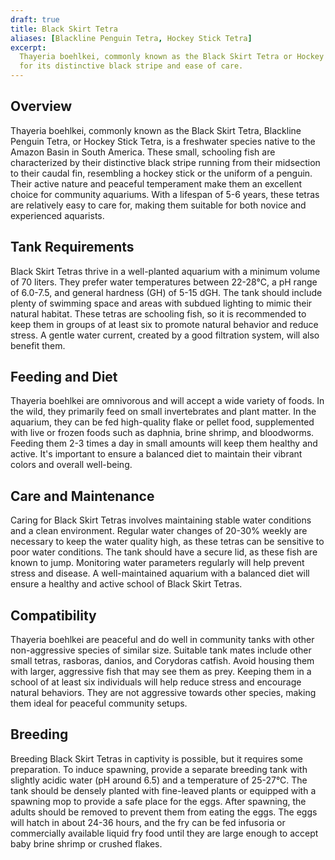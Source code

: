 ```yaml
---
draft: true
title: Black Skirt Tetra
aliases: [Blackline Penguin Tetra, Hockey Stick Tetra]
excerpt:
  Thayeria boehlkei, commonly known as the Black Skirt Tetra or Hockey Stick Tetra, is a peaceful schooling fish known
  for its distinctive black stripe and ease of care.
---
```


## Overview

Thayeria boehlkei, commonly known as the Black Skirt Tetra, Blackline Penguin Tetra, or Hockey Stick Tetra, is a
freshwater species native to the Amazon Basin in South America. These small, schooling fish are characterized by their
distinctive black stripe running from their midsection to their caudal fin, resembling a hockey stick or the uniform of
a penguin. Their active nature and peaceful temperament make them an excellent choice for community aquariums. With a
lifespan of 5-6 years, these tetras are relatively easy to care for, making them suitable for both novice and
experienced aquarists.

## Tank Requirements

Black Skirt Tetras thrive in a well-planted aquarium with a minimum volume of 70 liters. They prefer water temperatures
between 22-28°C, a pH range of 6.0-7.5, and general hardness (GH) of 5-15 dGH. The tank should include plenty of
swimming space and areas with subdued lighting to mimic their natural habitat. These tetras are schooling fish, so it is
recommended to keep them in groups of at least six to promote natural behavior and reduce stress. A gentle water
current, created by a good filtration system, will also benefit them.

## Feeding and Diet

Thayeria boehlkei are omnivorous and will accept a wide variety of foods. In the wild, they primarily feed on small
invertebrates and plant matter. In the aquarium, they can be fed high-quality flake or pellet food, supplemented with
live or frozen foods such as daphnia, brine shrimp, and bloodworms. Feeding them 2-3 times a day in small amounts will
keep them healthy and active. It's important to ensure a balanced diet to maintain their vibrant colors and overall
well-being.

## Care and Maintenance

Caring for Black Skirt Tetras involves maintaining stable water conditions and a clean environment. Regular water
changes of 20-30% weekly are necessary to keep the water quality high, as these tetras can be sensitive to poor water
conditions. The tank should have a secure lid, as these fish are known to jump. Monitoring water parameters regularly
will help prevent stress and disease. A well-maintained aquarium with a balanced diet will ensure a healthy and active
school of Black Skirt Tetras.

## Compatibility

Thayeria boehlkei are peaceful and do well in community tanks with other non-aggressive species of similar size.
Suitable tank mates include other small tetras, rasboras, danios, and Corydoras catfish. Avoid housing them with larger,
aggressive fish that may see them as prey. Keeping them in a school of at least six individuals will help reduce stress
and encourage natural behaviors. They are not aggressive towards other species, making them ideal for peaceful community
setups.

## Breeding

Breeding Black Skirt Tetras in captivity is possible, but it requires some preparation. To induce spawning, provide a
separate breeding tank with slightly acidic water (pH around 6.5) and a temperature of 25-27°C. The tank should be
densely planted with fine-leaved plants or equipped with a spawning mop to provide a safe place for the eggs. After
spawning, the adults should be removed to prevent them from eating the eggs. The eggs will hatch in about 24-36 hours,
and the fry can be fed infusoria or commercially available liquid fry food until they are large enough to accept baby
brine shrimp or crushed flakes.
